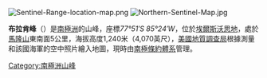 [[Image:Sentinel-Range-location-map.png|thumb]]
[[Image:Northern-Sentinel-Map.jpg|thumb]]

{{Coord|77|51|S|85|24|W|source:GNIS|display=title}}

'''布拉肯峰'''（{{lang-en|'''Bracken Peak'''}}）是[[南極洲|南極洲]]的山峰，座標''77°51′S 85°24′W''，位於[[埃爾斯沃思地|埃爾斯沃思地]]，處於[[馬隆山|馬隆山]]東南面5公里，海拔高度1,240米（4,070英尺），[[美國地質調查局|美國地質調查局]]根據測量和該國海軍的空中照片繪入地圖，現時由[[南極條約體系|南極條約體系]]管理。

{{DEFAULTSORT:Bracken Peak}}
[[Category:南極洲山峰|Category:南極洲山峰]]


{{EllsworthLand-geo-stub}}